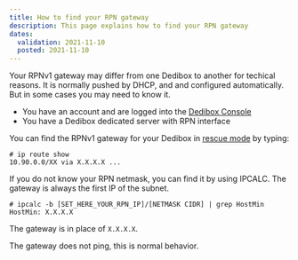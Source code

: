```yaml
---
title: How to find your RPN gateway
description: This page explains how to find your RPN gateway
dates:
  validation: 2021-11-10
  posted: 2021-11-10
---
```


Your RPNv1 gateway may differ from one Dedibox to another for techical reasons.
It is normally pushed by DHCP, and and configured automatically.
But in some cases you may need to know it.

<Message type="requirement">

* You have an account and are logged into the [Dedibox Console](https://console.online.net)
* You have a Dedibox dedicated server with RPN interface

</Message>

You can find the RPNv1 gateway for your Dedibox in [rescue mode](/dedibox/dedicated-servers/how-to/use-rescue-mode/) by typing:

```
# ip route show
10.90.0.0/XX via X.X.X.X ...
```

If you do not know your RPN netmask, you can find it by using IPCALC. The gateway is always the first IP of the subnet.
```
# ipcalc -b [SET_HERE_YOUR_RPN_IP]/[NETMASK CIDR] | grep HostMin
HostMin: X.X.X.X
```
The gateway is in place of `X.X.X.X`.

<Message type="tip">

The gateway does not ping, this is normal behavior.

</Message>